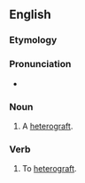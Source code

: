 ==English==
{{wp}}

===Etymology===
{{prefix|en|xeno|graft}}

===Pronunciation===
* {{IPA|en|/ˈzɛnəʊɡɹæft/|/ˈzɛnəʊɡɹɑːft/}}

===Noun===
{{en-noun}}

# A [[heterograft]].

===Verb===
{{en-verb}}

# To [[heterograft]].